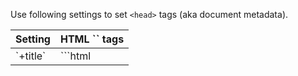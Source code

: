 
Use following settings to set `<head>` tags (aka document metadata).

<TableStyle>
<table>
  <thead>
    <tr>
      <th>Setting</th>
      <th>HTML `<head>` tags</th>
    </tr>
  </thead>
  <tbody>
    <tr>
      <td><Link href="/title">`+title`</Link></td>
      <td>
        ```html
        <title>
        <meta property="og:title">
        ```
      </td>
    </tr>
    <tr>
      <td><Link href="/description">`+description`</Link></td>
      <td>
        ```html
        <meta name="description">
        <meta property="og:description">
        ```
      </td>
    </tr>
    <tr>
      <td><Link href="/image">`+image`</Link></td>
      <td>
        Preview image upon sharing URLs:
        ```html
        <meta property="og:image">
        <meta name="twitter:card" content="summary_large_image">
        ```
      </td>
    </tr>
    <tr>
      <td><Link href="/viewport">`+viewport`</Link></td>
      <td>
        For mobile responsive design:
        ```html
        <meta name="viewport">
        ```
      </td>
    </tr>
    <tr>
      <td><Link href="/Head">`+Head`</Link></td>
      <td>
        Other `<head>` tags, for example:
        ```html
        <link rel="icon"> <!-- Favicon -->
        <link rel="apple-touch-icon"> <!-- Mobile icon -->
        <script></script>
        <!-- ... -->
        ```
      </td>
    </tr>
  </tbody>
</table>
</TableStyle>

> See <Link href="/settings#html-shell" doNotInferSectionTitle /> for other settings that modify the HTML shell.

> These settings are provided by <UiFrameworkExtension name /> — if you aren't using <UiFrameworkExtension succinct /> then see <Link href="/head-manual" /> instead.


## Global / per-page

You can set `<head>` tags that apply globally to all pages:

```ts
// pages/+config.ts
// Environment: config

import type { Config } from 'vike/types'
import image from './previewImage.jpg'

// Applies to all pages (can be overridden)
export default {
  // Default <title>
  title: 'Awesome Rockets',
  // Default <meta name="description">
  description: 'We deliver payload to space',
  // Default <meta property="og:image">
  image,
} satisfies Config
```

```tsx
// pages/+Head.ts
// Environment: server

import favicon from './favicon.png'

// Applies to all pages (cannot be overridden)
export function Head() {
  return (
    <>
      {/* Icon shown in the browser tab (aka favicon) */}
      <link rel="icon" href={favicon} type="image/svg+xml" />
    </>
  )
}
```

You can also set `<head>` tags only for a single page or a group of pages:

```ts
// pages/movies/+config.ts
// Environment: config

import type { Config } from 'vike/types'
import image from './previewImage.jpg'

// Overrides the defaults defined above
export default {
  title: 'Movies',
  description: 'List of movies.',
  image,
} satisfies Config
```

```tsx
// pages/movies/+Head.ts
// Environment: server

import iconMobile from './iconMobile.jpg'

// This doesn't override the favicon defined at /pages/+Head.ts above
export function Head() {
  return (
    <>
      {/* Icon shown on mobile homescreens (PWA) */}
      <link rel="apple-touch-icon" href={iconMobile} type="image/svg+xml" />
    </>
  )
}
```

While `+title`, `+description`, and `+image` can be overridden (they aren't cumulative), the `+Head` setting is cumulative and cannot be overridden — see <Link href="/Head#cumulative"></Link>.

> See also: <Link href="/config#inheritance"/>


## Data

You can set `<head>` tags based on <Link href="/data-fetching">fetched data</Link>, using either:
 - `useConfig()`, or
 - `pageContext` functions.

<div style={{height:8}}/>

**`useConfig()`**

You can use the <Link href="/useConfig">`useConfig()` hook</Link> to set `<head>` tags dynamically inside your `+data` hook.

```ts
// pages/movies/+data.ts
// Environment: server

export { data }
export type Data = Awaited<ReturnType<typeof data>>

import { useConfig } from 'vike-react/useConfig' // or vike-{vue,solid}
import type { PageContextServer } from 'vike/types'

async function data(pageContext: PageContextServer) {
  const config = useConfig()

  const response = await fetch('https://star-wars.brillout.com/api/films.json')
  let { movies } = await response.json()

  config({
    title: `${movies.length} movies`,
    description: `List of all ${movies.length} Star Wars movies.`
  })

  return { movies }
}
```

> Make sure to call `useConfig()` before any `await`:
> ```ts ts-only
> async function data() {
>   const response = await fetch('https://star-wars.brillout.com/api/films.json')
>   // ❌ Doesn't work: useConfig() must be called before `await fetch()`
>   const config = useConfig()
> }
> ```

> You can also use it inside UI components, see <Link href="/useConfig#ui-components" doNotInferSectionTitle />.

<div style={{height:28}}/>

**`pageContext` functions**

You can set `+title`, `+description` and `+image` using a <Link href="/pageContext">`pageContext`</Link> function.

```ts
// pages/movies/+title.ts
// Environment: server, client

import type { PageContext } from 'vike/types'
import type { Data } from './+data'

export default (pageContext: PageContext<Data>) => `${pageContext.data.movies.length} movies`
```

```ts
// pages/movies/+data.ts
// Environment: server

export { data }
export type Data = Awaited<ReturnType<typeof data>>

async function data() {
  const response = await fetch('https://star-wars.brillout.com/api/films.json')
  let { movies } = await response.json()
  return { movies }
}
```

You can define some default logic that applies to all pages:

```ts
// pages/+title.ts
// Environment: server, client

import type { PageContext } from 'vike/types'

type Data = { title?: string } | undefined

// Applies to all pages: if a page fetches data and data.title is defined then
// use it to set the page's title.
export default (pageContext: PageContext<Data>) => pageContext.data?.title || 'Some Default Title'
```

The `+Head` setting is a UI component — you can use <Link href="/useData">`useData()`</Link> and <Link href="/usePageContext">`usePageContext()`</Link> as usual:

```tsx
// pages/movie/@id/+Head.ts
// Environment: server

import { useData } from 'vike-react/useData' // or vike-{vue,solid}
import type { Data } from './+data'

export function Head() {
  const data = useData<Data>()
  return <>
    {/* Image shown when sharing on social sites (Twitter, WhatsApp, ...) */}
    <meta property="og:image" content={data.movie.image} />
  </>
}
```


## Custom settings

You can create your own custom settings.

> You can also create custom components hooks, see for example [`vike-metadata`](https://github.com/Blankeos/vike-metadata).

For example, in the following, we create a new setting `+dynamicFavicon` that allows different favicons to be set for different pages. (Note that `+Head` can only be used for setting a global favicon, see <Link href="/Head#only-html" />.)

### Setting creation

```ts
// pages/+config.ts
// Environment: config

import type { Config } from 'vike/types'

export default {
  meta: {
    dynamicFavicon: {
      env: { server: true, client: true }
    },
  },
} satisfies Config
```
> See: <Link href="/meta" />

```tsx
// pages/+Head.ts
// Environment: server

import { usePageContext } from 'vike-react/usePageContext' // or vike-{vue,solid}

export default () => {
  const pageContext = usePageContext()
  const { dynamicFavicon } = pageContext.config
  return <>{ dynamicFavicon && <link rel="icon" href={dynamicFavicon} type="image/svg+xml" /> }</>
}
```
```ts
// pages/+onAfterRenderClient.ts
// Environment: client

import type { PageContextClient } from 'vike/types'

export default (pageContext: PageContextClient) => {
  if (!pageContext.isHydration) {
    const { dynamicFavicon } = pageContext.config
    updateFavicon(dynamicFavicon)
  }
}

// https://stackoverflow.com/questions/260857/changing-website-favicon-dynamically
function updateFavicon(dynamicFavicon) {
  let link = document.querySelector("link[rel~='icon']")
  if (!dynamicFavicon) {
    if (link) document.head.removeChild(link)
    return
  }
  if (!link) {
    link = document.createElement('link')
    link.rel = 'icon'
    document.head.appendChild(link)
  }
  link.href = dynamicFavicon
}
```

For TypeScript users:

```ts ts-only
// pages/+config.ts
// Environment: config

declare global {
  namespace Vike {
    interface Config {
      dynamicFavicon?: string
    }
  }
}
```

> See: <Link href="/meta#typescript" />

### Setting usage

```ts
// pages/+config.ts
// Environment: config

import type { Config } from 'vike/types'
import favicon from './favicon.svg'

export default {
  // Default favicon
  dynamicFavicon: favicon,
} satisfies Config
```

```ts
// pages/premium-members/+config.ts
// Environment: config

import type { Config } from 'vike/types'
import favicon from './favicon.svg'

export default {
  // Favicon for /premium-members
  dynamicFavicon: favicon,
} satisfies Config
```

## Internationalization

Example of internationalizing (i18n) `<head>` tags:

```tsx
// pages/movies/+Head.ts
// Environment: server

export { Head }

import { usePageContext } from 'vike-react/usePageContext' // or vike-{vue,solid}

function Head() {
  const pageContext = usePageContext()
  const description = 
    pageContext.locale === 'de-DE' ?
      'List von Star Wars Filme.' :
      'List of Star Wars Movies.'

  return (
    <>
      <meta name="description" content={description} />
    </>
  )
}
```
```ts
// pages/movies/+title.ts
// Environment: server, client

import type { PageContext } from 'vike/types'

export function title(pageContext: PageContext) {
  const title = pageContext.locale === 'de-DE' ?'Star Wars Filme' :'Star Wars Movies'

  return title
}
```

See also:
 - <Link href="/i18n" />
 - <Link href="/usePageContext" />


## Markdown

See <Link href="/markdown#metadata" />.


## See also

- <Link href="/settings#html-shell" doNotInferSectionTitle />
- <Link href="/useConfig" />
- [`vike-metadata`](https://github.com/Blankeos/vike-metadata)
- [Blog post "My current HTML boilerplate" showcasing and explaining a common boilerplate](https://www.matuzo.at/blog/html-boilerplate/)
- <Link href="/head-manual" />
